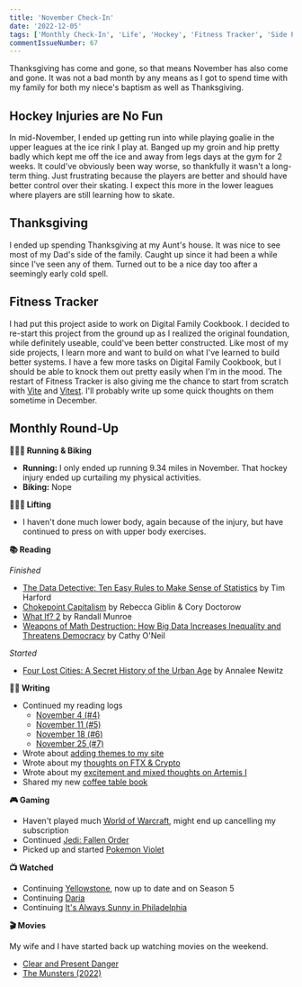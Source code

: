 ```yaml
---
title: 'November Check-In'
date: '2022-12-05'
tags: ['Monthly Check-In', 'Life', 'Hockey', 'Fitness Tracker', 'Side Projects']
commentIssueNumber: 67
---
```


Thanksgiving has come and gone, so that means November has also come and gone. It was not a bad month by any means as I got to spend time with my family for both my niece's baptism as well as Thanksgiving.

## Hockey Injuries are No Fun
In mid-November, I ended up getting run into while playing goalie in the upper leagues at the ice rink I play at. Banged up my groin and hip pretty badly which kept me off the ice and away from legs days at the gym for 2 weeks. It could've obviously been way worse, so thankfully it wasn't a long-term thing. Just frustrating because the players are better and should have better control over their skating. I expect this more in the lower leagues where players are still learning how to skate.

## Thanksgiving
I ended up spending Thanksgiving at my Aunt's house. It was nice to see most of my Dad's side of the family. Caught up since it had been a while since I've seen any of them. Turned out to be a nice day too after a seemingly early cold spell.

## Fitness Tracker
I had put this project aside to work on Digital Family Cookbook. I decided to re-start this project from the ground up as I realized the original foundation, while definitely useable, could've been better constructed. Like most of my side projects, I learn more and want to build on what I've learned to build better systems. I have a few more tasks on Digital Family Cookbook, but I should be able to knock them out pretty easily when I'm in the mood. The restart of Fitness Tracker is also giving me the chance to start from scratch with [Vite](https://vitejs.dev/) and [Vitest](https://vitest.dev/). I'll probably write up some quick thoughts on them sometime in December.

## Monthly Round-Up

**🏃🏼‍♂️ Running & Biking**

- **Running:** I only ended up running 9.34 miles in November. That hockey injury ended up curtailing my physical activities.
- **Biking:** Nope

**🏋🏼‍♂️ Lifting**

- I haven't done much lower body, again because of the injury, but have continued to press on with upper body exercises.

**📚 Reading**

*Finished*
- [The Data Detective: Ten Easy Rules to Make Sense of Statistics](https://bookshop.org/books/the-data-detective-ten-easy-rules-to-make-sense-of-statistics/9780593084663) by Tim Harford
- [Chokepoint Capitalism](https://bookshop.org/books/chokepoint-capitalism-how-big-tech-and-big-content-captured-creative-labor-markets-and-how-we-ll-win-them-back/9780807007068) by Rebecca Giblin & Cory Doctorow
- [What If? 2](https://bookshop.org/p/books/what-if-2-additional-serious-scientific-answers-to-absurd-hypothetical-questions-randall-munroe/18153615?ean=9780525537113) by Randall Munroe
- [Weapons of Math Destruction: How Big Data Increases Inequality and Threatens Democracy](https://bookshop.org/p/books/weapons-of-math-destruction-how-big-data-increases-inequality-and-threatens-democracy-cathy-o-neil/11438502?ean=9780553418835) by Cathy O'Neil

*Started*
- [Four Lost Cities: A Secret History of the Urban Age](https://bookshop.org/p/books/four-lost-cities-a-secret-history-of-the-urban-age-annalee-newitz/16712885?ean=9780393882452) by Annalee Newitz

**✍🏻 Writing**

- Continued my reading logs
	- [November 4 (#4)](https://kpwags.com/posts/2022/11/04/reading-log-november-4-4)
	- [November 11 (#5)](https://kpwags.com/posts/2022/11/11/reading-log-november-11-5)
	- [November 18 (#6)](https://kpwags.com/posts/2022/11/18/reading-log-november-18-6)
	- [November 25 (#7)](https://kpwags.com/posts/2022/11/25/reading-log-november-25-7)
- Wrote about [adding themes to my site](https://kpwags.com/posts/2022/11/08/adding-themes)
- Wrote about my [thoughts on FTX & Crypto](https://kpwags.com/posts/2022/11/18/on-ftx-and-crypto-in-general)
- Wrote about my [excitement and mixed thoughts on Artemis I](https://kpwags.com/posts/2022/11/23/artemis-i)
- Shared my new [coffee table book](https://kpwags.com/posts/2022/11/27/apollo-remastered)

**🎮 Gaming**

- Haven't played much [World of Warcraft](https://worldofwarcraft.com/en-us/wowclassic), might end up cancelling my subscription
- Continued [Jedi: Fallen Order](https://www.ea.com/games/starwars/jedi/jedi-fallen-order)
- Picked up and started [Pokemon Violet](https://scarletviolet.pokemon.com/en-us/)

**📺 Watched**

- Continuing [Yellowstone](https://www.imdb.com/title/tt0472954/), now up to date and on Season 5
- Continuing [Daria](https://www.imdb.com/title/tt0118298/)
- Continuing [It's Always Sunny in Philadelphia](https://www.imdb.com/title/tt0472954/)

**🎬 Movies**

My wife and I have started back up watching movies on the weekend.
- [Clear and Present Danger](https://www.imdb.com/title/tt0109444/)
- [The Munsters (2022)](https://www.imdb.com/title/tt14813212/)